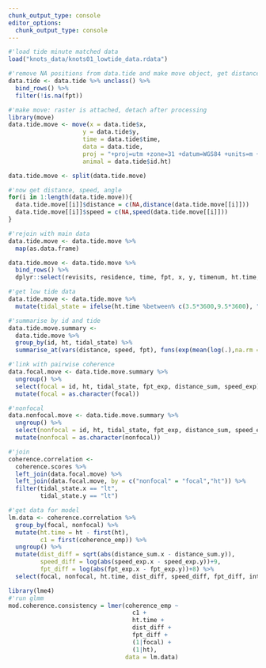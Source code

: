 ```yaml
---
chunk_output_type: console
editor_options: 
  chunk_output_type: console
---
```

```r
#'load tide minute matched data
load("knots_data/knots01_lowtide_data.rdata")
```

```r
#'remove NA positions from data.tide and make move object, get distance, speed, angle, etc
data.tide <- data.tide %>% unclass() %>% 
  bind_rows() %>% 
  filter(!is.na(fpt))

#'make move: raster is attached, detach after processing
library(move)
data.tide.move <- move(x = data.tide$x,
                     y = data.tide$y,
                     time = data.tide$time,
                     data = data.tide,
                     proj = "+proj=utm +zone=31 +datum=WGS84 +units=m +no_defs",
                     animal = data.tide$id.ht)

data.tide.move <- split(data.tide.move)

#'now get distance, speed, angle
for(i in 1:length(data.tide.move)){
  data.tide.move[[i]]$distance = c(NA,distance(data.tide.move[[i]]))
  data.tide.move[[i]]$speed = c(NA,speed(data.tide.move[[i]]))
}

#'rejoin with main data
data.tide.move <- data.tide.move %>% 
  map(as.data.frame)

data.tide.move <- data.tide.move %>% 
  bind_rows() %>% 
  dplyr::select(revisits, residence, time, fpt, x, y, timenum, ht.time, distance, speed, id.ht, id, ht)
```

```r
#'get low tide data
data.tide.move <- data.tide.move %>% 
  mutate(tidal_state = ifelse(ht.time %between% c(3.5*3600,9.5*3600), "lt","ht"))

#'summarise by id and tide
data.tide.move.summary <- 
  data.tide.move %>% 
  group_by(id, ht, tidal_state) %>% 
  summarise_at(vars(distance, speed, fpt), funs(exp(mean(log(.),na.rm = T)), max(.,na.rm = T), min(.,na.rm = T), sum(., na.rm = T)))
```

```r
#'link with pairwise coherence
data.focal.move <- data.tide.move.summary %>% 
  ungroup() %>% 
  select(focal = id, ht, tidal_state, fpt_exp, distance_sum, speed_exp) %>% 
  mutate(focal = as.character(focal))

#'nonfocal
data.nonfocal.move <- data.tide.move.summary %>% 
  ungroup() %>% 
  select(nonfocal = id, ht, tidal_state, fpt_exp, distance_sum, speed_exp) %>% 
  mutate(nonfocal = as.character(nonfocal))

#'join
coherence.correlation <- 
  coherence.scores %>% 
  left_join(data.focal.move) %>% 
  left_join(data.focal.move, by = c("nonfocal" = "focal","ht")) %>% 
  filter(tidal_state.x == "lt",
         tidal_state.y == "lt")
```

```r
#'get data for model
lm.data <- coherence.correlation %>% 
  group_by(focal, nonfocal) %>% 
  mutate(ht.time = ht - first(ht),
         c1 = first(coherence_emp)) %>% 
  ungroup() %>% 
  mutate(dist_diff = sqrt(abs(distance_sum.x - distance_sum.y)),
         speed_diff = log(abs(speed_exp.x - speed_exp.y))+9,
         fpt_diff = log(abs(fpt_exp.x - fpt_exp.y))+8) %>% 
  select(focal, nonfocal, ht.time, dist_diff, speed_diff, fpt_diff, interactions, coherence_emp, c1, ht)
```

```r
library(lme4)
#'run glmm
mod.coherence.consistency = lmer(coherence_emp ~ 
                                   c1 + 
                                   ht.time + 
                                   dist_diff +
                                   fpt_diff + 
                                   (1|focal) + 
                                   (1|ht), 
                                 data = lm.data)
```

